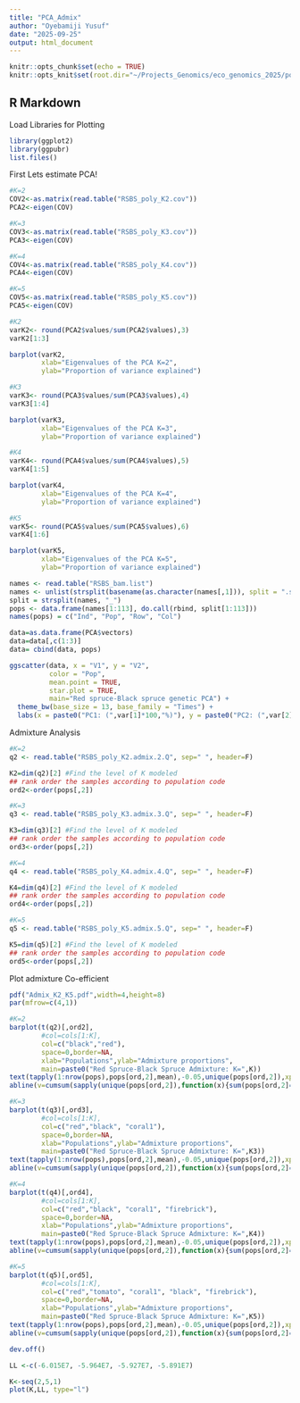 ```yaml
---
title: "PCA_Admix"
author: "Oyebamiji Yusuf"
date: "2025-09-25"
output: html_document
---
```


```r
knitr::opts_chunk$set(echo = TRUE)
knitr::opts_knit$set(root.dir="~/Projects_Genomics/eco_genomics_2025/population_genomics/myresults/ANGSD/PCA_ADMIX/")

```
 
## R Markdown
Load Libraries for Plotting
 
```r
library(ggplot2)
library(ggpubr)
list.files()
```
First Lets estimate PCA!
 
```r
#K=2
COV2<-as.matrix(read.table("RSBS_poly_K2.cov"))
PCA2<-eigen(COV)

#K=3
COV3<-as.matrix(read.table("RSBS_poly_K3.cov"))
PCA3<-eigen(COV)

#K=4
COV4<-as.matrix(read.table("RSBS_poly_K4.cov"))
PCA4<-eigen(COV)

#K=5
COV5<-as.matrix(read.table("RSBS_poly_K5.cov"))
PCA5<-eigen(COV)
```

```r
#K2
varK2<- round(PCA2$values/sum(PCA2$values),3)
varK2[1:3]

barplot(varK2, 
        xlab="Eigenvalues of the PCA K=2", 
        ylab="Proportion of variance explained")
```


```r
#K3
varK3<- round(PCA3$values/sum(PCA3$values),4)
varK3[1:4]

barplot(varK3, 
        xlab="Eigenvalues of the PCA K=3", 
        ylab="Proportion of variance explained")
```


```r
#K4
varK4<- round(PCA4$values/sum(PCA4$values),5)
varK4[1:5]

barplot(varK4, 
        xlab="Eigenvalues of the PCA K=4", 
        ylab="Proportion of variance explained")
```

```r
#K5
varK5<- round(PCA5$values/sum(PCA5$values),6)
varK4[1:6]

barplot(varK5, 
        xlab="Eigenvalues of the PCA K=5", 
        ylab="Proportion of variance explained")
```


```r
names <- read.table("RSBS_bam.list")
names <- unlist(strsplit(basename(as.character(names[,1])), split = ".sorted.rmdup.bam"))
split = strsplit(names, "_")
pops <- data.frame(names[1:113], do.call(rbind, split[1:113]))
names(pops) = c("Ind", "Pop", "Row", "Col")

data=as.data.frame(PCA$vectors)
data=data[,c(1:3)]
data= cbind(data, pops)

```

```r
ggscatter(data, x = "V1", y = "V2",
          color = "Pop",
          mean.point = TRUE,
          star.plot = TRUE,
          main="Red spruce-Black spruce genetic PCA") +
  theme_bw(base_size = 13, base_family = "Times") +
  labs(x = paste0("PC1: (",var[1]*100,"%)"), y = paste0("PC2: (",var[2]*100,"%)"))
```


Admixture Analysis

```r

#K=2
q2 <- read.table("RSBS_poly_K2.admix.2.Q", sep=" ", header=F)

K2=dim(q2)[2] #Find the level of K modeled
## rank order the samples according to population code
ord2<-order(pops[,2])

#K=3
q3 <- read.table("RSBS_poly_K3.admix.3.Q", sep=" ", header=F)

K3=dim(q3)[2] #Find the level of K modeled
## rank order the samples according to population code
ord3<-order(pops[,2])

#K=4
q4 <- read.table("RSBS_poly_K4.admix.4.Q", sep=" ", header=F)

K4=dim(q4)[2] #Find the level of K modeled
## rank order the samples according to population code
ord4<-order(pops[,2])

#K=5
q5 <- read.table("RSBS_poly_K5.admix.5.Q", sep=" ", header=F)

K5=dim(q5)[2] #Find the level of K modeled
## rank order the samples according to population code
ord5<-order(pops[,2])

```

Plot admixture Co-efficient
```r
pdf("Admix_K2_K5.pdf",width=4,height=8)
par(mfrow=c(4,1))

#K=2
barplot(t(q2)[,ord2],
        #col=cols[1:K],
        col=c("black","red"),
        space=0,border=NA,
        xlab="Populations",ylab="Admixture proportions",
        main=paste0("Red Spruce-Black Spruce Admixture: K=",K))
text(tapply(1:nrow(pops),pops[ord,2],mean),-0.05,unique(pops[ord,2]),xpd=T,cex=0.75,srt=45)
abline(v=cumsum(sapply(unique(pops[ord,2]),function(x){sum(pops[ord,2]==x)})),col=1,lwd=1.2)

#K=3
barplot(t(q3)[,ord3],
        #col=cols[1:K],
        col=c("red","black", "coral1"),
        space=0,border=NA,
        xlab="Populations",ylab="Admixture proportions",
        main=paste0("Red Spruce-Black Spruce Admixture: K=",K3))
text(tapply(1:nrow(pops),pops[ord,2],mean),-0.05,unique(pops[ord,2]),xpd=T,cex=0.75,srt=45)
abline(v=cumsum(sapply(unique(pops[ord,2]),function(x){sum(pops[ord,2]==x)})),col=1,lwd=1.2)

#K=4
barplot(t(q4)[,ord4],
        #col=cols[1:K],
        col=c("red","black", "coral1", "firebrick"),
        space=0,border=NA,
        xlab="Populations",ylab="Admixture proportions",
        main=paste0("Red Spruce-Black Spruce Admixture: K=",K4))
text(tapply(1:nrow(pops),pops[ord,2],mean),-0.05,unique(pops[ord,2]),xpd=T,cex=0.75,srt=45)
abline(v=cumsum(sapply(unique(pops[ord,2]),function(x){sum(pops[ord,2]==x)})),col=1,lwd=1.2)

#K=5
barplot(t(q5)[,ord5],
        #col=cols[1:K],
        col=c("red","tomato", "coral1", "black", "firebrick"),
        space=0,border=NA,
        xlab="Populations",ylab="Admixture proportions",
        main=paste0("Red Spruce-Black Spruce Admixture: K=",K5))
text(tapply(1:nrow(pops),pops[ord,2],mean),-0.05,unique(pops[ord,2]),xpd=T,cex=0.75,srt=45)
abline(v=cumsum(sapply(unique(pops[ord,2]),function(x){sum(pops[ord,2]==x)})),col=1,lwd=1.2)

dev.off()
```

```r
LL <-c(-6.015E7, -5.964E7, -5.927E7, -5.891E7)

K<-seq(2,5,1)
plot(K,LL, type="l")

```

